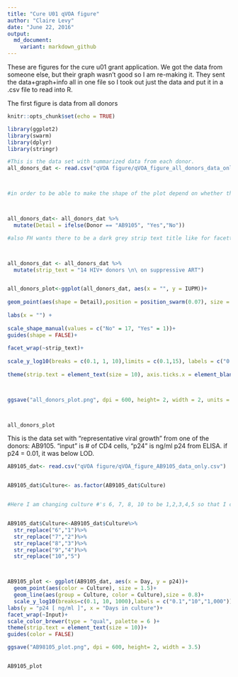 ```yaml
---
title: "Cure U01 qVOA figure"
author: "Claire Levy"
date: "June 22, 2016"
output:
  md_document:
    variant: markdown_github
---
```


These are figures for the cure u01 grant application. We got the data from someone else, but their graph wasn't good so I am re-making it. They sent the data+graph+info all in one file so I took out just the data and put it in a .csv file to read into R.

The first figure is data from all donors

```r
knitr::opts_chunk$set(echo = TRUE)

library(ggplot2)
library(swarm)
library(dplyr)
library(stringr)

#This is the data set with summarized data from each donor.
all_donors_dat <- read.csv("qVOA figure/qVOA_figure_all_donors_data_only.csv")



#in order to be able to make the shape of the plot depend on whether the donor is AB9105 or some other donor, I'm adding a column to indicate that so I can refer to it in the ggplot2 call



all_donors_dat<- all_donors_dat %>%
  mutate(Detail = ifelse(Donor == "AB9105", "Yes","No"))

#also FH wants there to be a dark grey strip text title like for facetted plots. There isn't anything to facet on so I'll just make a column where all entries are the text I want in the strip and then facet on that to get the strip text



all_donors_dat <- all_donors_dat %>%
  mutate(strip_text = "14 HIV+ donors \n\ on suppressive ART")


all_donors_plot<-ggplot(all_donors_dat, aes(x = "", y = IUPM))+
  
geom_point(aes(shape = Detail),position = position_swarm(0.07), size = 1.5)+
  
labs(x = "") + 
  
scale_shape_manual(values = c("No" = 17, "Yes" = 1))+
guides(shape = FALSE)+
  
facet_wrap(~strip_text)+
  
scale_y_log10(breaks = c(0.1, 1, 10),limits = c(0.1,15), labels = c("0.1","1","10"))+
  
theme(strip.text = element_text(size = 10), axis.ticks.x = element_blank())



ggsave("all_donors_plot.png", dpi = 600, height= 2, width = 2, units = "in")



all_donors_plot

```


This is the data set with "representative viral growth" from one of the donors: AB9105. "input" is # of CD4 cells, "p24" is ng/ml p24 from ELISA. if p24 = 0.01, it was below LOD.

```r


AB9105_dat<- read.csv("qVOA figure/qVOA_figure_AB9105_data_only.csv")


AB9105_dat$Culture<- as.factor(AB9105_dat$Culture)


#Here I am changing culture #'s 6, 7, 8, 10 to be 1,2,3,4,5 so that I can have the same colors on each of the facets. They are different because the # of input CD4 cells is different, but all are from the same pt and I don't think we need to compare bwtwn cultures. Thus the legend is probably not necessary


AB9105_dat$Culture<-AB9105_dat$Culture%>%
  str_replace("6","1")%>%
  str_replace("7","2")%>%
  str_replace("8","3")%>%
  str_replace("9","4")%>%
  str_replace("10","5")



AB9105_plot <- ggplot(AB9105_dat, aes(x = Day, y = p24))+
  geom_point(aes(color = Culture), size = 1.5)+
  geom_line(aes(group = Culture, color = Culture),size = 0.8)+
  scale_y_log10(breaks=c(0.1, 10, 1000),labels = c("0.1","10","1,000"))+
labs(y = "p24 [ ng/ml ]", x = "Days in culture")+
facet_wrap(~Input)+
scale_color_brewer(type = "qual", palette = 6 )+
theme(strip.text = element_text(size = 10))+
guides(color = FALSE)

ggsave("AB98105_plot.png", dpi = 600, height= 2, width = 3.5)


AB9105_plot


```



